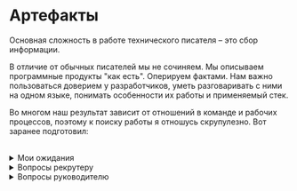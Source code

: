 # Артефакты

Основная сложность в работе технического писателя – это сбор информации. 

В отличие от обычных писателей мы не сочиняем. Мы описываем программные продукты "как есть". Оперируем фактами. Нам важно пользоваться доверием у разработчиков, уметь разговаривать с ними на одном языке, понимать особенности их работы и применяемый стек.

Во многом наш результат зависит от отношений в команде и рабочих процессов, поэтому к поиску работы я отношусь скрупулезно. Вот заранее подготовил:

<br />
<details>
	<summary>Мои ожидания</summary>
	<br />
	**Компания**
	- Продуктовая компания. Не стартап!
	- Выстроенные рабочие процессы. Онбординг.
	- Ментор: кто-то опытный, с кем можно советоваться. 
	- База знаний с описанием продукта и шаблонами документов.

	**Оборудование и ПО**
	- Macbook, мониторы 5K 24"-27" (2 шт.), iPad mini, iPhone.
	- Google Workspace, MS Office, таск-менеджер (YouTrack, Yandex Tracker, etc.), Email.
	- СПС (для работы с ГОСТами): Техэксперт, Система юрист, Гарант или КонсультантПлюс.

	**Условия труда**
	- Формат работы: удалённый (!) либо гибридный (в Сколково).
	- График работы: гибкий (начало в 08:00 – 10:00).
	- Соцпакет: ДМС, фитнес, дополнительное обучение.
	- Оформление: по трудовому договору.  
</details>

<details>
	<summary>Вопросы рекрутеру</summary>
	<br />
	**Компания**
	- Чем занимается компания (сфера)?
	- Как давно существует на рынке?
	- Кто ваша целевая аудитория?

	**Проект и команда**
	- Что за проект (продукт)? Какой стек?
	- Как давно развивается проект (продукт)?
	- Сколько человек работают над проектом?
	- Какова моя роль в проекте? 

	**Рабочие процессы**
	- Как строится совместная работа команды?
	- Как оценивается эффективность работы (KPI)?
	- Применяете ли корпоративную базу знаний?
	- Какая у вас корпоративная культура?

	**Условия труда**
	- Формат работы удаленный?
	- Какой график и режим работы?
	- Какое обоудование и ПО потребуются?
	- Какая зарплатная вилка по вакансии?
	- Какой соцпакет?
	- Как оформляются больничные?

	**Точки роста**
	- Какие есть возможности для роста?
	- Возможно ли перейти в другую команду или проект?
</details>

<details>
	<summary>Вопросы руководителю</summary>
	<br />
	**Вакансия**
	- Каковы цель и задачи в работе на этой позиции?
	- Чем конкретно предстоит заниматься?
	- С какими технологиями нужно уметь работать?
	- Применяете ли вы ГОСТ, ISO?
	- Что самое сложное в работе на этой позиции?
	- Какой идеальный кандидат на эту должность?

	**Проект и команда**
	- Что за проект (продукт)? Какой стек?
	- Как строится работа над проектом?
	- Сколько человек в команде? Кто они?
		
	**Рабочие процессы**
	- Как строится совместная работа команды?
	- Есть ли корпоративная база знаний, стайлгайды?
	- Как оценивается эффективность работы (KPI)?
	- Насколько напряженный график работы?
	- Есть ли переработки и работа в выходные?
	- Как у вас с отпусками и больничными?

	**Точки роста**
	- Какие перспективы роста на этой должности?
</details>